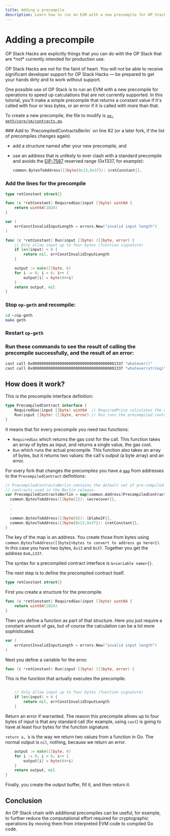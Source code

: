 ```yaml
---
title: Adding a precompile
description: Learn how to run an EVM with a new precompile for OP Stack chain operations to speed up calculations that are not currently supported.
---
```




# Adding a precompile

<Info>
  OP Stack Hacks are explicitly things that you can do with the OP Stack that are *not* currently intended for production use.

  OP Stack Hacks are not for the faint of heart. You will not be able to receive significant developer support for OP Stack Hacks — be prepared to get your hands dirty and to work without support.
</Info>

One possible use of OP Stack is to run an EVM with a new precompile for operations to speed up calculations that are not currently supported. In this tutorial, you'll make a simple precompile that returns a constant value if it's called with four or less bytes, or an error if it is called with more than that.

To create a new precompile, the file to modify is [`op-geth/core/vm/contracts.go`](https://github.com/ethereum-optimism/op-geth/blob/optimism-history/core/vm/contracts.go).

<Steps>
  ### Add to `PrecompiledContractsBerlin` on line 82 (or a later fork, if the list of precompiles changes again)

  *   add a structure named after your new precompile, and
  *   use an address that is unlikely to ever clash with a standard precompile and avoids the [EIP-7587](https://eips.ethereum.org/EIPS/eip-7587) reserved range (0x1337, for example):

      ```go
      common.BytesToAddress([]byte{0x13,0x37}): &retConstant{},
      ```

  ### Add the lines for the precompile

  ```go
  type retConstant struct{}

  func (c *retConstant) RequiredGas(input []byte) uint64 {
      return uint64(1024)
  }

  var (
      errConstInvalidInputLength = errors.New("invalid input length")
  )

  func (c *retConstant) Run(input []byte) ([]byte, error) {
      // Only allow input up to four bytes (function signature)
      if len(input) > 4 {
          return nil, errConstInvalidInputLength
      }

      output := make([]byte, 6)
      for i := 0; i < 6; i++ {
          output[i] = byte(64+i)
      }
      return output, nil
  }
  ```

  ### Stop `op-geth` and recompile:

  ```bash
  cd ~/op-geth
  make geth
  ```

  ### Restart `op-geth`

  ### Run these commands to see the result of calling the precompile successfully, and the result of an error:

  ```bash
  cast call 0x0000000000000000000000000000000000001337 "whatever()"
  cast call 0x0000000000000000000000000000000000001337 "whatever(string)" "fail"
  ```
</Steps>

## How does it work?

This is the precompile interface definition:

```go
type PrecompiledContract interface {
	RequiredGas(input []byte) uint64  // RequiredPrice calculates the contract gas use
	Run(input []byte) ([]byte, error) // Run runs the precompiled contract
}
```

It means that for every precompile you need two functions:

*   `RequiredGas` which returns the gas cost for the call. This function takes an array of bytes as input, and returns a single value, the gas cost.
*   `Run` which runs the actual precompile. This function also takes an array of bytes, but it returns two values: the call's output (a byte array) and an error.

For every fork that changes the precompiles you have a [`map`](https://www.w3schools.com/go/go_maps.php) from addresses to the `PrecompiledContract` definitions:

```go
// PrecompiledContractsBerlin contains the default set of pre-compiled Ethereum
// contracts used in the Berlin release.
var PrecompiledContractsBerlin = map[common.Address]PrecompiledContract{
  common.BytesToAddress([]byte{1}): &ecrecover{},
  .
  .
  .
  common.BytesToAddress([]byte{9}): &blake2F{},
  common.BytesToAddress([]byte{0x13,0x37}): &retConstant{},
}
```

The key of the map is an address. You create those from bytes using `common.BytesToAddress([]byte{<bytes to convert to address go here>})`.  In this case you have two bytes, `0x13` and `0x37`. Together you get the address `0x0…1337`.

The syntax for a precompiled contract interface is `&<variable name>{}`.

The next step is to define the precompiled contract itself.

```go
type retConstant struct{}
```

First you create a structure for the precompile.

```go
func (c *retConstant) RequiredGas(input []byte) uint64 {
    return uint64(1024)
}
```

Then you define a function as part of that structure. Here you just require a constant amount of gas, but of course the calculation can be a lot more sophisticated.

```go
var (
    errConstInvalidInputLength = errors.New("invalid input length")
)

```

Next you define a variable for the error.

```go
func (c *retConstant) Run(input []byte) ([]byte, error) {
```

This is the function that actually executes the precompile.

```go

    // Only allow input up to four bytes (function signature)
    if len(input) > 4 {
        return nil, errConstInvalidInputLength
    }
```

Return an error if warranted. The reason this precompile allows up to four bytes of input is that any standard call (for example, using `cast`) is going to have at least four bytes for the function signature.

`return a, b` is the way we return two values from a function in Go. The normal output is `nil`, nothing, because we return an error.

```go
    output := make([]byte, 6)
    for i := 0; i < 6; i++ {
        output[i] = byte(64+i)
    }
    return output, nil
}
```

Finally, you create the output buffer, fill it, and then return it.

## Conclusion

An OP Stack chain with additional precompiles can be useful, for example, to further reduce the computational effort required for cryptographic operations by moving them from interpreted EVM code to compiled Go code.
